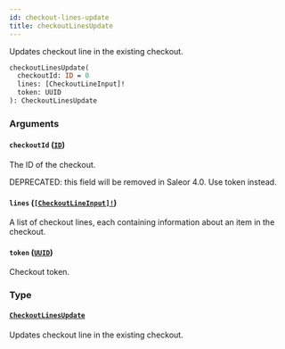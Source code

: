 ```yaml
---
id: checkout-lines-update
title: checkoutLinesUpdate
---
```


Updates checkout line in the existing checkout.

```graphql
checkoutLinesUpdate(
  checkoutId: ID = 0
  lines: [CheckoutLineInput]!
  token: UUID
): CheckoutLinesUpdate

```

### Arguments

#### `checkoutId` ([`ID`](/developer/api-reference/scalars/id.mdx))

The ID of the checkout.

DEPRECATED: this field will be removed in Saleor 4.0. Use token instead.

#### `lines` ([`[CheckoutLineInput]!`](/developer/api-reference/inputs/checkout-line-input.mdx))

A list of checkout lines, each containing information about an item in the checkout.

#### `token` ([`UUID`](/developer/api-reference/scalars/uuid.mdx))

Checkout token.

### Type

#### [`CheckoutLinesUpdate`](/developer/api-reference/objects/checkout-lines-update.mdx)

Updates checkout line in the existing checkout.
